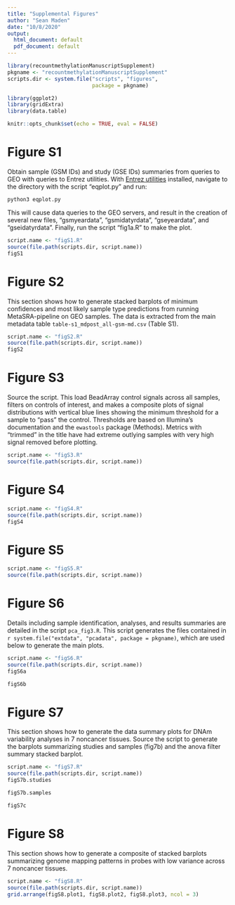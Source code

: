 ```yaml
---
title: "Supplemental Figures"
author: "Sean Maden"
date: "10/8/2020"
output:
  html_document: default
  pdf_document: default
---
```


```r
library(recountmethylationManuscriptSupplement)
pkgname <- "recountmethylationManuscriptSupplement"
scripts.dir <- system.file("scripts", "figures", 
                           package = pkgname)

library(ggplot2)
library(gridExtra)
library(data.table)

knitr::opts_chunk$set(echo = TRUE, eval = FALSE)
```

# Figure S1

Obtain sample (GSM IDs) and study (GSE IDs) summaries from queries to GEO 
with queries to Entrez utilities. With 
[Entrez utilities](https://www.ncbi.nlm.nih.gov/books/NBK179288/) installed, navigate 
to the directory with the script "eqplot.py" and run:

```
python3 eqplot.py
```

This will cause data queries to the GEO servers, and result in the creation 
of several new files, "gsmyeardata", "gsmidatyrdata", "gseyeardata", and 
"gseidatyrdata". Finally, run the script "fig1a.R" to make the plot.

```r
script.name <- "figS1.R"
source(file.path(scripts.dir, script.name))
figS1
```

# Figure S2

This section shows how to generate stacked barplots of minimum confidences and
most likely sample type predictions from running MetaSRA-pipeline on GEO samples.
The data is extracted from the main metadata table `table-s1_mdpost_all-gsm-md.csv` 
(Table S1).

```r
script.name <- "figS2.R"
source(file.path(scripts.dir, script.name))
figS2
```

# Figure S3

Source the script. This load BeadArray control signals across all samples, filters 
on controls of interest, and makes a composite plots of signal distributions with 
vertical blue lines showing the minimum threshold for a sample to "pass" the control.
Thresholds are based on Illumina's documentation and the `ewastools` package (Methods).
Metrics with "trimmed" in the title have had extreme outlying samples with very high
signal removed before plotting.

```r
script.name <- "figS3.R"
source(file.path(scripts.dir, script.name))
```

# Figure S4

```r
script.name <- "figS4.R"
source(file.path(scripts.dir, script.name))
figS4
```

# Figure S5

```r
script.name <- "figS5.R"
source(file.path(scripts.dir, script.name))
```

# Figure S6

Details including sample identification, analyses, and results summaries are detailed in 
the script `pca_fig3.R`. This script generates the files contained in 
`r system.file("extdata", "pcadata", package = pkgname)`, which are used below to 
generate the main plots.

```r
script.name <- "figS6.R"
source(file.path(scripts.dir, script.name))
figS6a
```
```r
figS6b
```

# Figure S7

This section shows how to generate the data summary plots for DNAm variability analyses in 7
noncancer tissues. Source the script to generate the barplots summarizing studies and samples (fig7b) and 
the anova filter summary stacked barplot.

```r
script.name <- "figS7.R"
source(file.path(scripts.dir, script.name))
figS7b.studies
```
```r
figS7b.samples
```
```r
figS7c
```

# Figure S8

This section shows how to generate a composite of stacked barplots summarizing
genome mapping patterns in probes with low variance across 7 noncancer tissues.

```r
script.name <- "figS8.R"
source(file.path(scripts.dir, script.name))
grid.arrange(figS8.plot1, figS8.plot2, figS8.plot3, ncol = 3)
```
